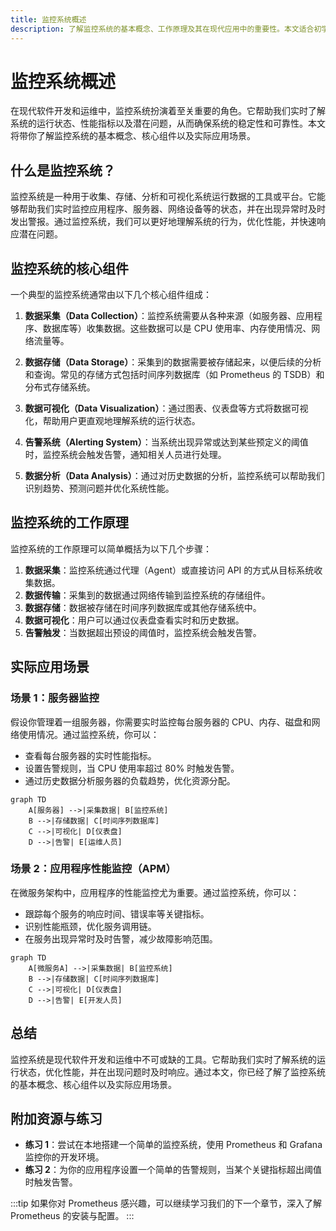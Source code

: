 ```yaml
---
title: 监控系统概述
description: 了解监控系统的基本概念、工作原理及其在现代应用中的重要性。本文适合初学者，将逐步讲解监控系统的核心组件和实际应用场景。
---
```


# 监控系统概述

在现代软件开发和运维中，监控系统扮演着至关重要的角色。它帮助我们实时了解系统的运行状态、性能指标以及潜在问题，从而确保系统的稳定性和可靠性。本文将带你了解监控系统的基本概念、核心组件以及实际应用场景。

## 什么是监控系统？

监控系统是一种用于收集、存储、分析和可视化系统运行数据的工具或平台。它能够帮助我们实时监控应用程序、服务器、网络设备等的状态，并在出现异常时及时发出警报。通过监控系统，我们可以更好地理解系统的行为，优化性能，并快速响应潜在问题。

## 监控系统的核心组件

一个典型的监控系统通常由以下几个核心组件组成：

1. **数据采集（Data Collection）**：监控系统需要从各种来源（如服务器、应用程序、数据库等）收集数据。这些数据可以是 CPU 使用率、内存使用情况、网络流量等。

2. **数据存储（Data Storage）**：采集到的数据需要被存储起来，以便后续的分析和查询。常见的存储方式包括时间序列数据库（如 Prometheus 的 TSDB）和分布式存储系统。

3. **数据可视化（Data Visualization）**：通过图表、仪表盘等方式将数据可视化，帮助用户更直观地理解系统的运行状态。

4. **告警系统（Alerting System）**：当系统出现异常或达到某些预定义的阈值时，监控系统会触发告警，通知相关人员进行处理。

5. **数据分析（Data Analysis）**：通过对历史数据的分析，监控系统可以帮助我们识别趋势、预测问题并优化系统性能。

## 监控系统的工作原理

监控系统的工作原理可以简单概括为以下几个步骤：

1. **数据采集**：监控系统通过代理（Agent）或直接访问 API 的方式从目标系统收集数据。
2. **数据传输**：采集到的数据通过网络传输到监控系统的存储组件。
3. **数据存储**：数据被存储在时间序列数据库或其他存储系统中。
4. **数据可视化**：用户可以通过仪表盘查看实时和历史数据。
5. **告警触发**：当数据超出预设的阈值时，监控系统会触发告警。

## 实际应用场景

### 场景 1：服务器监控

假设你管理着一组服务器，你需要实时监控每台服务器的 CPU、内存、磁盘和网络使用情况。通过监控系统，你可以：

- 查看每台服务器的实时性能指标。
- 设置告警规则，当 CPU 使用率超过 80% 时触发告警。
- 通过历史数据分析服务器的负载趋势，优化资源分配。

```mermaid
graph TD
    A[服务器] -->|采集数据| B[监控系统]
    B -->|存储数据| C[时间序列数据库]
    C -->|可视化| D[仪表盘]
    D -->|告警| E[运维人员]
```

### 场景 2：应用程序性能监控（APM）

在微服务架构中，应用程序的性能监控尤为重要。通过监控系统，你可以：

- 跟踪每个服务的响应时间、错误率等关键指标。
- 识别性能瓶颈，优化服务调用链。
- 在服务出现异常时及时告警，减少故障影响范围。

```mermaid
graph TD
    A[微服务A] -->|采集数据| B[监控系统]
    B -->|存储数据| C[时间序列数据库]
    C -->|可视化| D[仪表盘]
    D -->|告警| E[开发人员]
```

## 总结

监控系统是现代软件开发和运维中不可或缺的工具。它帮助我们实时了解系统的运行状态，优化性能，并在出现问题时及时响应。通过本文，你已经了解了监控系统的基本概念、核心组件以及实际应用场景。

## 附加资源与练习

- **练习 1**：尝试在本地搭建一个简单的监控系统，使用 Prometheus 和 Grafana 监控你的开发环境。
- **练习 2**：为你的应用程序设置一个简单的告警规则，当某个关键指标超出阈值时触发告警。

:::tip
如果你对 Prometheus 感兴趣，可以继续学习我们的下一个章节，深入了解 Prometheus 的安装与配置。
:::
